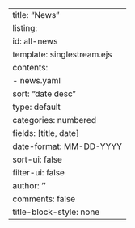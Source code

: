 ---
title: "News"
listing:
  id: all-news
  template: singlestream.ejs
  contents: 
    - news.yaml
  sort: "date desc"
  type: default
  categories: numbered
  fields: [title, date]
  date-format: MM-DD-YYYY
  sort-ui: false
  filter-ui: false
author: ''
comments: false
title-block-style: none
---